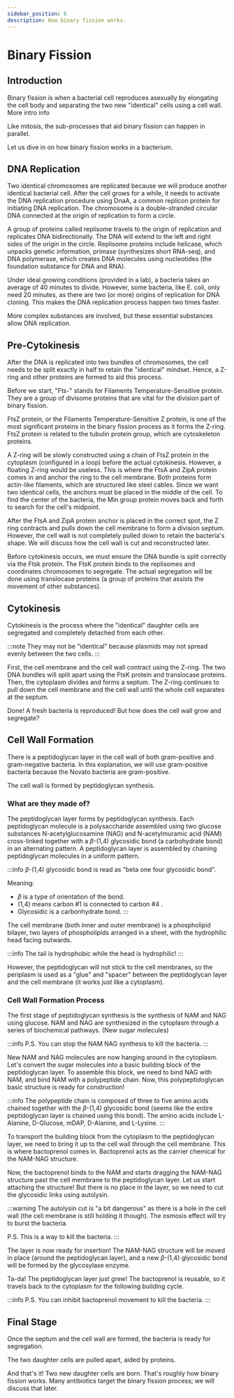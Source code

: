 ```yaml
---
sidebar_position: 6
description: How binary fission works.
---
```

# Binary Fission
## Introduction
Binary fission is when a bacterial cell reproduces asexually by elongating the cell body and separating the two new "identical" cells using a cell wall. More intro info

Like mitosis, the sub-processes that aid binary fission can happen in parallel. 

Let us dive in on how binary fission works in a bacterium.
## DNA Replication
Two identical chromosomes are replicated because we will produce another identical bacterial cell. After the cell grows for a while, it needs to activate the DNA replication procedure using DnaA, a common replicon protein for initiating DNA replication. The chromosome is a double-stranded circular DNA connected at the origin of replication to form a circle. 

A group of proteins called replisome travels to the origin of replication and replicates DNA bidirectionally. The DNA will extend to the left and right sides of the origin in the circle. Replisome proteins include helicase, which unpacks genetic information, primase (synthesizes short RNA-seq), and DNA polymerase, which creates DNA molecules using nucleotides (the foundation substance for DNA and RNA).  

Under ideal growing conditions (provided in a lab), a bacteria takes an average of 40 minutes to divide. However, some bacteria, like E. coli, only need 20 minutes, as there are two (or more) origins of replication for DNA cloning. This makes the DNA replication process happen two times faster. 

More complex substances are involved, but these essential substances allow DNA replication. 

## Pre-Cytokinesis
After the DNA is replicated into two bundles of chromosomes, the cell needs to be split exactly in half to retain the "identical" mindset. Hence, a Z-ring and other proteins are formed to aid this process.

Before we start, "Fts-" stands for Filaments Temperature-Sensitive protein. They are a group of divisome proteins that are vital for the division part of binary fission.  

FtsZ protein, or the Filaments Temperature-Sensitive Z protein, is one of the most significant proteins in the binary fission process as it forms the Z-ring. FtsZ protein is related to the tubulin protein group, which are cytoskeleton proteins. 

A Z-ring will be slowly constructed using a chain of FtsZ protein in the cytoplasm (configured in a loop) before the actual cytokinesis. However, a floating Z-ring would be useless. This is where the FtsA and ZipA protein comes in and anchor the ring to the cell membrane. Both proteins form actin-like filaments, which are structured like steel cables. Since we want two identical cells, the anchors must be placed in the middle of the cell. To find the center of the bacteria, the Min group protein moves back and forth to search for the cell's midpoint. 

After the FtsA and ZipA protein anchor is placed in the correct spot, the Z ring contracts and pulls down the cell membrane to form a division septum. However, the cell wall is not completely pulled down to retain the bacteria's shape. We will discuss how the cell wall is cut and reconstructed later. 

Before cytokinesis occurs, we must ensure the DNA bundle is split correctly via the Ftsk protein. The FtsK protein binds to the replisomes and coordinates chromosomes to segregate. The actual segregation will be done using translocase proteins (a group of proteins that assists the movement of other substances). 

## Cytokinesis
Cytokinesis is the process where the "identical" daughter cells are segregated and completely detached from each other. 

:::note
They may not be "identical" because plasmids may not spread evenly between the two cells. 
:::

First, the cell membrane and the cell wall contract using the Z-ring. The two DNA bundles will split apart using the FtsK protein and translocase proteins. Then, the cytoplasm divides and forms a septum. The Z-ring continues to pull down the cell membrane and the cell wall until the whole cell separates at the septum. 

Done! A fresh bacteria is reproduced! But how does the cell wall grow and segregate?

## Cell Wall Formation
There is a peptidoglycan layer in the cell wall of both gram-positive and gram-negative bacteria. In this explanation, we will use gram-positive bacteria because the Novato bacteria are gram-positive. 

The cell wall is formed by peptidoglycan synthesis. 

### What are they made of?
The peptidoglycan layer forms by peptidoglycan synthesis. Each peptidoglycan molecule is a polysaccharide assembled using two glucose substances $\text{N-acetylglucosamine}$ ($\text{NAG}$) and $\text{N-acetylmuramic}$ acid ($\text{NAM}$) cross-linked together with a $\beta \text{-(1,4) glycosidic}$ bond (a carbohydrate bond) in an alternating pattern. A peptidoglycan layer is assembled by chaining peptidoglycan molecules in a uniform pattern. 

:::info
$\beta \text{-(1,4) glycosidic}$ bond is read as "beta one four glycosidic bond". 

Meaning:
- $\beta$ is a type of orientation of the bond.
- $\text{(1,4)}$ means carbon $\#1$ is connected to carbon $\#4$ .
- $\text{Glycosidic}$ is a carbonhydrate bond.
:::

The cell membrane (both inner and outer membrane) is a phospholipid bilayer, two layers of phospholipids arranged in a sheet, with the hydrophilic head facing outwards.

:::info
The tail is hydrophobic while the head is hydrophilic!
:::

However, the peptidoglycan will not stick to the cell membranes, so the periplasm is used as a "glue" and "spacer" between the peptidoglycan layer and the cell membrane (it works just like a cytoplasm). 

### Cell Wall Formation Process
The first stage of peptidoglycan synthesis is the synthesis of $\text{NAM}$ and $\text{NAG}$ using glucose. $\text{NAM}$ and $\text{NAG}$ are synthesized in the cytoplasm through a series of biochemical pathways. (New sugar molecules)

:::info
P.S. You can stop the $\text{NAM NAG}$ synthesis to kill the bacteria. 
:::

New $\text{NAM}$ and $\text{NAG}$ molecules are now hanging around in the cytoplasm. Let's convert the sugar molecules into a basic building block of the $\text{peptidoglycan}$ layer. To assemble this block, we need to bind $\text{NAG}$ with $\text{NAM}$, and bind $\text{NAM}$ with a $\text{polypeptide}$ chain. Now, this $\text{polypeptidoglycan}$ basic structure is ready for construction!

:::info
The $\text{polypeptide}$ chain is composed of three to five amino acids chained together with the $\beta \text{-(1,4) glycosidic}$ bond (seems like the entire $\text{peptidoglycan}$ layer is chained using this bond). The amino acids include $\text{L-Alanine}$, $\text{D-Glucose}$, $\text{mDAP}$, $\text{D-Alanine}$, and $\text{L-Lysine}$. 
:::

To transport the building block from the cytoplasm to the peptidoglycan layer, we need to bring it up to the cell wall through the cell membrane. This is where bactoprenol comes in. Bactoprenol acts as the carrier chemical for the $\text{NAM-NAG}$ structure. 

Now, the bactoprenol binds to the $\text{NAM}$ and starts dragging the $\text{NAM-NAG}$ structure past the cell membrane to the peptidoglycan layer. Let us start attaching the structure! But there is no place in the layer, so we need to cut the glycosidic links using autolysin. 

:::warning
The autolysin cut is "a bit dangerous" as there is a hole in the cell wall (the cell membrane is still holding it though). The osmosis effect will try to burst the bacteria.

P.S. This is a way to kill the bacteria. 
:::

The layer is now ready for insertion! The $\text{NAM-NAG}$ structure will be moved in place (around the peptidoglycan layer), and a new $\beta \text{-(1,4) glycosidic}$ bond will be formed by the glycosylase enzyme.  

Ta-da! The peptidoglycan layer just grew! The bactoprenol is reusable, so it travels back to the cytoplasm for the following building cycle. 

:::info
P.S. You can inhibit bactoprenol movement to kill the bacteria. 
:::

## Final Stage
Once the septum and the cell wall are formed, the bacteria is ready for segregation. 

The two daughter cells are pulled apart, aided by proteins. 

And that's it! Two new daughter cells are born. That's roughly how binary fission works. Many antibiotics target the binary fission process; we will discuss that later. 
